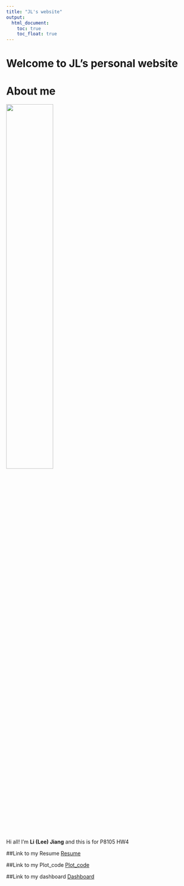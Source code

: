 ```yaml
---
title: "JL's website"
output: 
  html_document:
    toc: true
    toc_float: true
---
```

# Welcome to JL's personal website

# About me
<img src="image/image.jpg" style = "width:50%">
 
Hi all! I’m **Li (Lee) Jiang** and this is for P8105 HW4

##Link to my Resume
[Resume](resume.html)

##Link to my Plot_code
[Plot_code](plotly.html)

##Link to my dashboard
[Dashboard](dashboard.html)